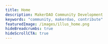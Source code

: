 ```yaml
---
title: Home
description: MakerDAO Community Development
keywords: "community, makerdao, contribute"
featuredImage: /images/illus_home.png
hideBreadcrumbs: true
hideScrollCTA: true
---
```


<!--

<InfoBlock>


![Welcome to Comm-dev](/images/illus_home.png)

<Box>


## Welcome to Community Development at MakerDAO.

Learn, contribute, and join the Community.

</Box>


</InfoBlock>


<InfoBlock>


<Box>


## Level Up Your Maker Knowledge

Whether you’re new to Maker, or an expert looking for details, we have you covered. Our community-generated resources will help you level up your MakerDAO knowledge.

<Button to="/learn/">Start Learning</Button>

</Box>


![Learn](/images/illus_learn.png)

</InfoBlock>


<InfoBlock>


![Funding](/images/illus_funding.png)

<Box>


## Start Your Idea

We offer grants towards improving MakerDAO and Dai community coordination and resources. Discover how our grants program can bootstrap your idea.

<Button to="/funding/">Get Funding</Button>

</Box>


</InfoBlock>


<InfoBlock>


<Box>


## Play a Part

You can help us make the community even better. Check out our open bounties, create and edit content, help with translations, and more.

<Button to="/contribute/">Work with us</Button>

</Box>


![Work With Us](/images/illus_work.png)

</InfoBlock>


<InfoBlock>


![Humans](/images/humans-of-makerdao.png)

<Box>


## 100% Remote

## 100% Human

## Say Hello

Help us grow and make the MakerDAO community even better. Reach out in our chat to find out how you can get involved today.

<Button
  to="https://chat.makerdao.com/channel/community-development"
  icon="rocketchat"
>
  Join Our Chat
</Button>

</Box>


</InfoBlock>

-->
